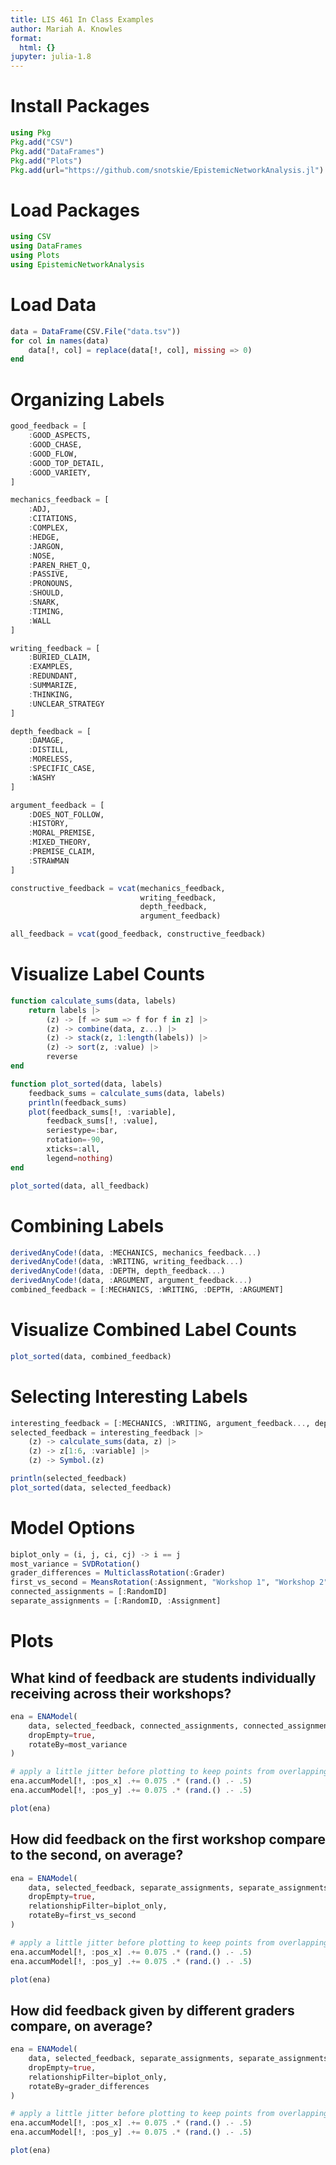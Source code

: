 ```yaml
---
title: LIS 461 In Class Examples
author: Mariah A. Knowles
format:
  html: {}
jupyter: julia-1.8
---
```


# Install Packages

```julia
using Pkg
Pkg.add("CSV")
Pkg.add("DataFrames")
Pkg.add("Plots")
Pkg.add(url="https://github.com/snotskie/EpistemicNetworkAnalysis.jl")
```

# Load Packages

```julia
using CSV
using DataFrames
using Plots
using EpistemicNetworkAnalysis
```

# Load Data

```julia
data = DataFrame(CSV.File("data.tsv"))
for col in names(data)
    data[!, col] = replace(data[!, col], missing => 0)
end
```

# Organizing Labels

```julia
good_feedback = [
    :GOOD_ASPECTS,
    :GOOD_CHASE,
    :GOOD_FLOW,
    :GOOD_TOP_DETAIL,
    :GOOD_VARIETY,
]

mechanics_feedback = [
    :ADJ,
    :CITATIONS,
    :COMPLEX,
    :HEDGE,
    :JARGON,
    :NOSE,
    :PAREN_RHET_Q,
    :PASSIVE,
    :PRONOUNS,
    :SHOULD,
    :SNARK,
    :TIMING,
    :WALL
]

writing_feedback = [
    :BURIED_CLAIM,
    :EXAMPLES,
    :REDUNDANT,
    :SUMMARIZE,
    :THINKING,
    :UNCLEAR_STRATEGY
]

depth_feedback = [
    :DAMAGE,
    :DISTILL,
    :MORELESS,
    :SPECIFIC_CASE,
    :WASHY
]

argument_feedback = [
    :DOES_NOT_FOLLOW,
    :HISTORY,
    :MORAL_PREMISE,
    :MIXED_THEORY,
    :PREMISE_CLAIM,
    :STRAWMAN
]

constructive_feedback = vcat(mechanics_feedback,
                             writing_feedback,
                             depth_feedback,
                             argument_feedback)

all_feedback = vcat(good_feedback, constructive_feedback)
```

# Visualize Label Counts

```julia
function calculate_sums(data, labels)
    return labels |>
        (z) -> [f => sum => f for f in z] |>
        (z) -> combine(data, z...) |>
        (z) -> stack(z, 1:length(labels)) |>
        (z) -> sort(z, :value) |>
        reverse
end

function plot_sorted(data, labels)
    feedback_sums = calculate_sums(data, labels)
    println(feedback_sums)
    plot(feedback_sums[!, :variable],
        feedback_sums[!, :value],
        seriestype=:bar,
        rotation=-90,
        xticks=:all,
        legend=nothing)
end

plot_sorted(data, all_feedback)
```

# Combining Labels

```julia
derivedAnyCode!(data, :MECHANICS, mechanics_feedback...)
derivedAnyCode!(data, :WRITING, writing_feedback...)
derivedAnyCode!(data, :DEPTH, depth_feedback...)
derivedAnyCode!(data, :ARGUMENT, argument_feedback...)
combined_feedback = [:MECHANICS, :WRITING, :DEPTH, :ARGUMENT]
```

# Visualize Combined Label Counts

```julia
plot_sorted(data, combined_feedback)
```

# Selecting Interesting Labels

```julia
interesting_feedback = [:MECHANICS, :WRITING, argument_feedback..., depth_feedback...]
selected_feedback = interesting_feedback |>
    (z) -> calculate_sums(data, z) |>
    (z) -> z[1:6, :variable] |>
    (z) -> Symbol.(z)

println(selected_feedback)
plot_sorted(data, selected_feedback)
```

# Model Options

```julia
biplot_only = (i, j, ci, cj) -> i == j
most_variance = SVDRotation()
grader_differences = MulticlassRotation(:Grader)
first_vs_second = MeansRotation(:Assignment, "Workshop 1", "Workshop 2")
connected_assignments = [:RandomID]
separate_assignments = [:RandomID, :Assignment]
```

# Plots

## What kind of feedback are students individually receiving across their workshops?

```julia
ena = ENAModel(
    data, selected_feedback, connected_assignments, connected_assignments,
    dropEmpty=true,
    rotateBy=most_variance
)

# apply a little jitter before plotting to keep points from overlapping
ena.accumModel[!, :pos_x] .+= 0.075 .* (rand.() .- .5)
ena.accumModel[!, :pos_y] .+= 0.075 .* (rand.() .- .5)

plot(ena)
```

## How did feedback on the first workshop compare to the second, on average?

```julia
ena = ENAModel(
    data, selected_feedback, separate_assignments, separate_assignments,
    dropEmpty=true,
    relationshipFilter=biplot_only,
    rotateBy=first_vs_second
)

# apply a little jitter before plotting to keep points from overlapping
ena.accumModel[!, :pos_x] .+= 0.075 .* (rand.() .- .5)
ena.accumModel[!, :pos_y] .+= 0.075 .* (rand.() .- .5)

plot(ena)
```

## How did feedback given by different graders compare, on average?

```julia
ena = ENAModel(
    data, selected_feedback, separate_assignments, separate_assignments,
    dropEmpty=true,
    relationshipFilter=biplot_only,
    rotateBy=grader_differences
)

# apply a little jitter before plotting to keep points from overlapping
ena.accumModel[!, :pos_x] .+= 0.075 .* (rand.() .- .5)
ena.accumModel[!, :pos_y] .+= 0.075 .* (rand.() .- .5)

plot(ena)
```